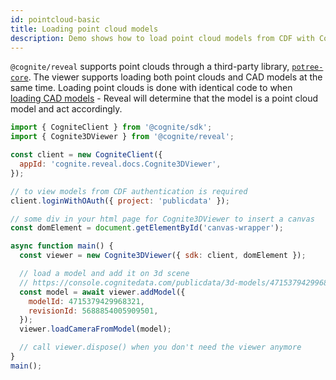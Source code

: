 ```yaml
---
id: pointcloud-basic
title: Loading point cloud models
description: Demo shows how to load point cloud models from CDF with Cognite3DViewer.
---
```


`@cognite/reveal` supports point clouds through a third-party library, [`potree-core`](https://github.com/tentone/potree-core). The viewer 
supports loading both point clouds and CAD models at the same time. Loading point clouds is done with identical code to when [loading
CAD models](./cad-basic) - Reveal will determine that the model is a point cloud model and act accordingly.


<DemoWrapper name="Cognite3DViewerDemo" />

```jsx
import { CogniteClient } from '@cognite/sdk';
import { Cognite3DViewer } from '@cognite/reveal';

const client = new CogniteClient({
  appId: 'cognite.reveal.docs.Cognite3DViewer',
});

// to view models from CDF authentication is required
client.loginWithOAuth({ project: 'publicdata' });

// some div in your html page for Cognite3DViewer to insert a canvas
const domElement = document.getElementById('canvas-wrapper');

async function main() {
  const viewer = new Cognite3DViewer({ sdk: client, domElement });

  // load a model and add it on 3d scene
  // https://console.cognitedata.com/publicdata/3d-models/4715379429968321/revisions/5688854005909501
  const model = await viewer.addModel({
    modelId: 4715379429968321,
    revisionId: 5688854005909501,
  });
  viewer.loadCameraFromModel(model);

  // call viewer.dispose() when you don't need the viewer anymore
}
main();
```

